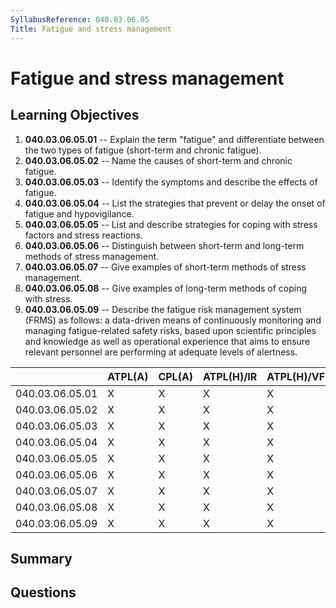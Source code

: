 ```yaml
---
SyllabusReference: 040.03.06.05
Title: Fatigue and stress management
---
```


# Fatigue and stress management

## Learning Objectives

1. **040.03.06.05.01** -- Explain the term "fatigue" and differentiate between
   the two types of fatigue (short-term and chronic fatigue).
2. **040.03.06.05.02** -- Name the causes of short-term and chronic fatigue.
3. **040.03.06.05.03** -- Identify the symptoms and describe the effects of
   fatigue.
4. **040.03.06.05.04** -- List the strategies that prevent or delay the onset of
   fatigue and hypovigilance.
5. **040.03.06.05.05** -- List and describe strategies for coping with stress
   factors and stress reactions.
6. **040.03.06.05.06** -- Distinguish between short-term and long-term methods
   of stress management.
7. **040.03.06.05.07** -- Give examples of short-term methods of stress
   management.
8. **040.03.06.05.08** -- Give examples of long-term methods of coping with
   stress.
9. **040.03.06.05.09** -- Describe the fatigue risk management system (FRMS) as
   follows: a data-driven means of continuously monitoring and managing
   fatigue-related safety risks, based upon scientific principles and knowledge
   as well as operational experience that aims to ensure relevant personnel are
   performing at adequate levels of alertness.

|                 | ATPL(A) | CPL(A) | ATPL(H)/IR | ATPL(H)/VFR | CPL(H) | IR  | CBIR(A) |
| --------------- | ------- | ------ | ---------- | ----------- | ------ | --- | ------- |
| 040.03.06.05.01 | X       | X      | X          | X           | X      | X   |         |
| 040.03.06.05.02 | X       | X      | X          | X           | X      | X   |         |
| 040.03.06.05.03 | X       | X      | X          | X           | X      | X   |         |
| 040.03.06.05.04 | X       | X      | X          | X           | X      | X   |         |
| 040.03.06.05.05 | X       | X      | X          | X           | X      | X   |         |
| 040.03.06.05.06 | X       | X      | X          | X           | X      | X   |         |
| 040.03.06.05.07 | X       | X      | X          | X           | X      | X   |         |
| 040.03.06.05.08 | X       | X      | X          | X           | X      | X   |         |
| 040.03.06.05.09 | X       | X      | X          | X           | X      | X   |         |

## Summary

## Questions
